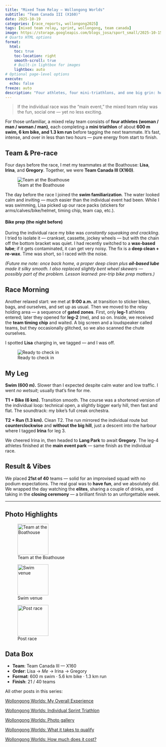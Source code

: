 ```yaml
---
title: "Mixed Team Relay — Wollongong Worlds"
subtitle: "Team Canada III (X160)"
date: 2025-10-19
categories: [race_reports, wollongong2025]
tags: [mixed team relay, sprint, wollongong, team canada]
image: https://storage.googleapis.com/blogs_josa/sport_small/2025-10-15_WOLLONGONG/img/IMG_2244.png
# Quarto HTML options
format:
  html:
    toc: true
    toc-location: right
    smooth-scroll: true
    # Built-in lightbox for images
    lightbox: auto
# Optional page-level options
execute:
  echo: false
freeze: auto
description: "Four athletes, four mini-triathlons, and one big grin: how our improvised Team Canada III (X160) raced the Mixed Team Relay at the Wollongong World Championships."
---
```


> If the individual race was the “main event,” the mixed team relay was the fun, social one — yet no less exciting.

For those unfamiliar, a mixed relay team consists of **four athletes (woman / man / woman / man)**, each completing a **mini triathlon** of about **600 m swim, 6 km bike, and 1.3 km run** before tagging the next teammate. It’s fast, intense, and over in less than two hours — pure energy from start to finish.

## Team & Pre-race

Four days before the race, I met my teammates at the Boathouse: **Lisa**, **Irina**, and **Gregory**. Together, we were **Team Canada III (X160)**.

![Team at the Boathouse](https://storage.googleapis.com/blogs_josa/sport_small/2025-10-15_WOLLONGONG/img/IMG_2243.png)


The day before the race I joined the **swim familiarization**. The water looked calm and inviting — much easier than the individual event had been. While I was swimming, Lisa picked up our race packs (stickers for arms/calves/bike/helmet, timing chip, team cap, etc.).

::: callout-note
#### Bike prep (the night before)
During the individual race my bike was *constantly squeaking and crackling*. I tried to isolate it — crankset, cassette, jockey wheels — but with the chain off the bottom bracket was quiet. I had recently switched to a **wax-based lube**; if it gets contaminated, it can get very noisy. The fix is a **deep clean + re-wax**. Time was short, so I raced with the noise.
:::

*(Future me note: once back home, a proper deep clean plus **oil-based lube** made it silky smooth. I also replaced slightly bent wheel skewers — possibly part of the problem. Lesson learned: pre-trip bike prep matters.)*

## Race Morning

Another relaxed start: we met at **9:00 a.m.** at transition to sticker bikes, bags, and ourselves, and set up as usual. Then we moved to the relay holding area — a sequence of **gated zones**. First, only **leg-1** athletes entered; later they opened for **leg-2** (me), and so on. Inside, we received the **team timing chip** and waited. A big screen and a loudspeaker called teams, but they occasionally glitched, so we also scanned the chute ourselves.

I spotted **Lisa** charging in, we tagged — and I was off.

![Ready to check in](https://storage.googleapis.com/blogs_josa/sport_small/2025-10-19_MTR_WOLLONGONG/img/IMG_2277.png)


## My Leg

**Swim (600 m).** Slower than I expected despite calm water and low traffic. I went *no wetsuit*; usually that’s fine for me.

**T1 + Bike (6 km).** Transition smooth. The course was a shortened version of the individual loop: technical open, a slightly bigger early hill, then fast and flat. The soundtrack: my bike’s full creak orchestra.

**T2 + Run (1.3 km).** Clean T2. The run mirrored the individual route but **counterclockwise** and **without the big hill**, just a descent into the harbour where I tagged **Irina** for leg 3.

We cheered Irina in, then headed to **Lang Park** to await **Gregory**. The leg-4 athletes finished at the **main event park** — same finish as the individual race.

## Result & Vibes

We placed **21st of 40** teams — solid for an improvised squad with no podium expectations. The real goal was to **have fun**, and we absolutely did. We wrapped the day watching the **elites**, sharing a couple of drinks, and taking in the **closing ceremony** — a brilliant finish to an unforgettable week.

---

## Photo Highlights

::: {layout-ncol=3}
![Team at the Boathouse](https://storage.googleapis.com/blogs_josa/sport_small/2025-10-15_WOLLONGONG/img/IMG_2244.png){width=100}

![Swim venue](https://storage.googleapis.com/blogs_josa/sport_small/2025-10-19_MTR_WOLLONGONG/img/IMG_2269.png){width=100}

![Post race](https://storage.googleapis.com/blogs_josa/sport_small/2025-10-19_MTR_WOLLONGONG/img/IMG_2280.png){width=100}
:::

## Data Box

- **Team**: Team Canada III — X160  
- **Order**: Lisa → *Me* → Irina → Gregory  
- **Format**: 600 m swim · 5.6 km bike · 1.3 km run  
- **Finish**: 21 / 40 teams

::: {.callout-note}
All other posts in this series:

[Wollongong Worlds: My Overall Experience](../../others/2025-10-15_WOLLONGONG_OVERALL/index.qmd)

[Wollongong Worlds: Individual Sprint Triathlon](../2025-10-19_WOLLONGONG_RELAY/index.qmd)

[Wollongong Worlds: Photo gallery](../../others/2025-10-15_WOLLONGONG_GALLERY/index.qmd)

[Wollongong Worlds: What it takes to qualify](../../others/2025-10-15_WOLLONGONG_WHAT_IT_TAKES/index.qmd)

[Wollongong Worlds: How much does it cost?](../../others/2025-10-15_WOLLONGONG_COST/index.qmd)
:::
